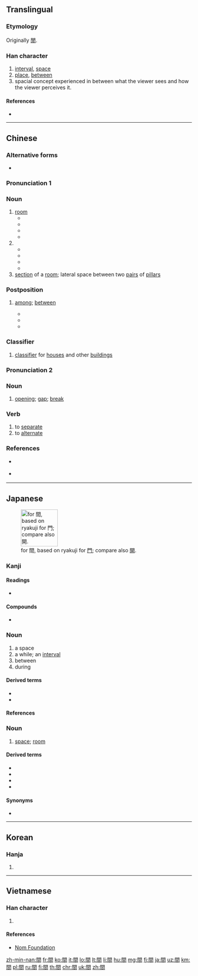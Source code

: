 {{also|间|閒|閑}}<!-- may be replaced by zh-forms -->
==Translingual==
{{stroke order|type=bw|strokes=12}}

===Etymology===
Originally [[閒]].

===Han character===
{{Han char|rn=169|rad=門|as=04|sn=12|four=77607|canj=ANA|ids=⿵門日}}

# [[interval]], [[space]]
# [[place]], [[between]]
# spacial concept experienced in between what the viewer sees and how the viewer perceives it.

====References====
* {{Han ref|kx=1333.010|dkj=41249|dj=1839.010|hdz=74288.060|uh=9593|ud=38291|bh=B6A1|bd=46753}}

----

==Chinese==
{{zh-forms|s=间}}

===Alternative forms===
* {{l|zh|閒}} <!-- don't change to zh-l; 闲 ≠ 間 -->

===Pronunciation 1===
{{zh-pron
|m=jiān,jiǎn
|c=gaan1
|h=
|mn=king/kan/kàn
|mn_note=king - vernacular, kan, kàn - literary
|w=
|mc=y
|oc=y
|ma=zh-jiān.ogg
|cat=n,post,cls
}}

===Noun===
{{zh-noun}}

# [[room]]
#* {{zh-l|房間|room}}
#* {{zh-l|衛生間|bathroom, toilet}}
#* {{zh-l|衣帽間|cloakroom}}
#* {{zh-l|雙人間|double room}}
# {{non-gloss definition|within a definite time period or place}}
#* {{zh-l|時間|time, period}}
#* {{zh-l|晚間|evening, night}}
#* {{zh-l|世間|world, earth}}
#* {{zh-l|空間|space}}
# [[section]] of a [[room]]; lateral space between two [[pairs]] of [[pillars]]

===Postposition===
{{zh-post}}

# {{senseid|zh|among}} [[among]]; [[between]]
#* {{zh-usex|小 鳥 們 在 樹枝 '''間''' 唱 歌。|The birds were singing '''among''' the branches of the tree.}}
#* {{zh-usex|兩 個 公司 '''間''' 的 談判 非常 成功。|The negotiations '''between''' the two companies were successful.}}
#* {{zh-usex|兩 點 '''間''' 直線 最 短。|The shortest distance '''between''' two points is a straight line.}}

===Classifier===
{{zh-cls}}

# [[classifier]] for [[house|houses]] and other [[building|buildings]]

===Pronunciation 2===
{{zh-pron
|m=jiàn
|c=gaan3
|cat=n,v
}}

===Noun===
{{zh-noun}}

# [[opening]]; [[gap]]; [[break]]

===Verb===
{{zh-verb}}

# to [[separate]]
# to [[alternate]]

===References===
* {{qual|Mandarin}} {{cite web|url=http://dict.revised.moe.edu.tw/cgi-bin/newDict/dict/index.html|title=間|work=Guoyu Cidian On-line Mandarin Dictionary (國語辭典)|language=Mandarin|accessdate=2011-10-19}}
* {{qual|Min Nan}} {{thcwd|9175}}

----

==Japanese==
[[File:Japanese ryakuji KAN.png|thumb|right|100px|{{w|Ryakuji}} for 間, based on ryakuji for [[門#Japanese|門]]; compare also [[開#Japanese|開]].]]

===Kanji===
{{ja-kanji|grade=2|rs=門04}}

====Readings====
* {{ja-readings|goon=[[けん]] (ken)|kanon=[[かん]] (kan)|kun=[[あいだ]] (aida), [[ま]] (ma), [[あい]] (ai)|nanori=[[ちか]] (chika)}}

====Compounds====
* {{ja-r|人間|にんげん}}

===Noun===
{{ja-noun|あいだ}}

# a space
# a while; an [[interval]]
# between
# during

====Derived terms====
* {{ja-r|この間|この あいだ}}
* {{ja-r|間中|あいだじゅう}}

====References====
{{ja-kref
|ku=2054
|shift=8ad4
|jis=3456
|euc=B4D6
|freq=33
|nelson=4949
|newnelson=6391
|halpern=3323
|kld=2094
|heisig=1620
|tuttle=8e4.3
}}

===Noun===
{{ja-noun|ま}}

# [[space]]; [[room]]

====Derived terms====
* {{ja-r|床の間|とこ の ま}}
* {{ja-r|茶の間|ちゃ の ま}}
* {{ja-r|束の間|つかの  ま}}
* {{ja-r|間に合う|ま に あう}}

====Synonyms====
* {{ja-r|中|なか}}

----

==Korean==

===Hanja===
{{ko-hanja|hangeul=간|rv=gan|mr=kan|y=kan|eumhun=사이|ehrv=sai|ehmr=sai}}

# {{defn|lang=ko|sort=門04}}

----

==Vietnamese==

===Han character===
{{vi-hantu|[[gian]], [[dán]], [[gián]]|rs=門04}}

# {{defn|lang=vi|sort=門04}}

====References====
* [http://nomfoundation.org/common/nom_details.php?codepoint=9593&img=1 Nom Foundation]

[[zh-min-nan:間]]
[[fr:間]]
[[ko:間]]
[[it:間]]
[[lo:間]]
[[lt:間]]
[[li:間]]
[[hu:間]]
[[mg:間]]
[[fj:間]]
[[ja:間]]
[[uz:間]]
[[km:間]]
[[pl:間]]
[[ru:間]]
[[fi:間]]
[[th:間]]
[[chr:間]]
[[uk:間]]
[[zh:間]]